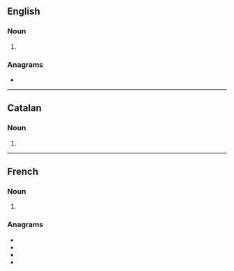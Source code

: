 ==English==

===Noun===
{{head|en|noun plural form}}

# {{plural of|caramel|lang=en}}

===Anagrams===
* {{anagrams|en|a=aacelmrs|ceramals|macerals|reclamas}}

----

==Catalan==

===Noun===
{{head|ca|noun form}}

# {{plural of|caramel|lang=ca}}

----

==French==

===Noun===
{{head|fr|noun plural form|g=m}}

# {{plural of|caramel|lang=fr}}

===Anagrams===
* {{l|fr|calmeras}}
* {{l|fr|clameras}}
* {{l|fr|raclâmes}}
* {{l|fr|réclamas}}